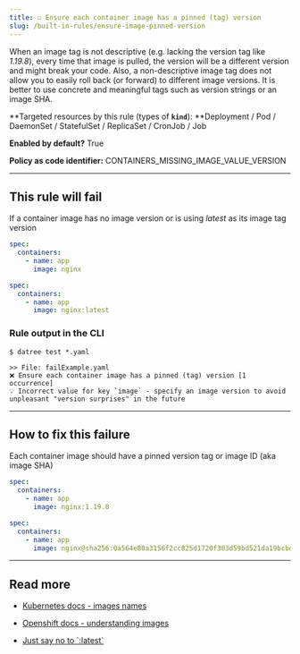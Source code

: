 ```yaml
---
title: ☑️ Ensure each container image has a pinned (tag) version
slug: /built-in-rules/ensure-image-pinned-version
---
```


When an image tag is not descriptive (e.g. lacking the version tag like _1.19.8_), every time that image is pulled, the version will be a different version and might break your code. Also, a non-descriptive image tag does not allow you to easily roll back (or forward) to different image versions. It is better to use concrete and meaningful tags such as version strings or an image SHA.

**Targeted resources by this rule (types of **`kind`**): **Deployment / Pod / DaemonSet / StatefulSet / ReplicaSet / CronJob / Job

**Enabled by default?** True

**Policy as code identifier:** CONTAINERS_MISSING_IMAGE_VALUE_VERSION

---

## This rule will fail

If a container image has no image version or is using _latest_ as its image tag version

```yaml
spec:
  containers:
    - name: app
      image: nginx
```

```yaml
spec:
  containers:
    - name: app
      image: nginx:latest
```

### Rule output in the CLI

```terminal
$ datree test *.yaml

>> File: failExample.yaml
❌ Ensure each container image has a pinned (tag) version [1 occurrence]
💡 Incorrect value for key `image` - specify an image version to avoid unpleasant "version surprises" in the future
```

---

## How to fix this failure

Each container image should have a pinned version tag or image ID (aka image SHA)

```yaml
spec:
  containers:
    - name: app
      image: nginx:1.19.8
```

```yaml
spec:
  containers:
    - name: app
      image: nginx@sha256:0a564e80a3156f2cc825d1720f303d59bd521da19bcbd01316870e1313ecbd23
```

---

## Read more

- [Kubernetes docs - images names](https://kubernetes.io/docs/concepts/containers/images/#image-names)

- [Openshift docs - understanding images](https://docs.openshift.com/container-platform/4.1/openshift_images/images-understand.html)

- [Just say no to \`:latest\`](https://platformers.dev/log/2022-03-02-latest-literally-kills-puppies/)

